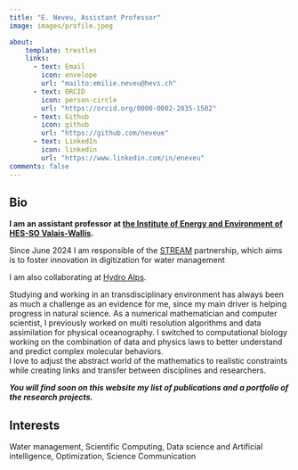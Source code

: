 ```yaml
---
title: "E. Neveu, Assistant Professor"
image: images/profile.jpeg

about: 
    template: trestles 
    links:  
      - text: Email 
        icon: envelope 
        url: "mailto:emilie.neveu@hevs.ch" 
      - text: ORCID 
        icon: person-circle 
        url: "https://orcid.org/0000-0002-2835-1502"
      - text: Github
        icon: github
        url: "https://github.com/neveue" 
      - text: LinkedIn 
        icon: linkedin 
        url: "https://www.linkedin.com/in/eneveu"
comments: false 
---
```


::: column-page
## **Bio**

**I am an assistant professor at [the Institute of Energy and Environment of HES-SO Valais-Wallis](https://www.hevs.ch/en/applied-research/research-institute-sustainable-energy/).**

Since June 2024 I am responsible of the [STREAM](https://www.hevs.ch/fr/recherche-appliquee-et-developpement-a-la-hes-so-valais-wallis/institut-de-recherche-energie-et-environnement/stream/) partnership, which aims is to foster innovation in digitization for water management

I am also collaborating at [Hydro Alps](https://www.hevs.ch/fr/recherche-appliquee-et-developpement-a-la-hes-so-valais-wallis/institut-systemes-industriels-valais/hydro-alps-200776).

Studying and working in an transdisciplinary environment has always been as much a challenge as an evidence for me, since my main driver is helping progress in natural science. As a numerical mathematician and computer scientist, I previously worked on multi resolution algorithms and data assimilation for physical oceanography. I switched to computational biology working on the combination of data and physics laws to better understand and predict complex molecular behaviors.\
I love to adjust the abstract world of the mathematics to realistic constraints while creating links and transfer between disciplines and researchers.

***You will find soon on this website my list of publications and a portfolio of the research projects.***

## **Interests** 

Water management, Scientific Computing, Data science and Artificial intelligence, Optimization, Science Communication
:::